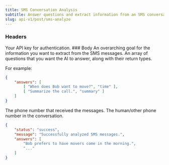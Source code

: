 ```yaml
---
title: SMS Conversation Analysis
subtitle: Answer questions and extract information from an SMS conversation.
slug: api-v1/post/sms-analyze
---
```



### Headers

<ParamField header="authorization" type="string" required>
  Your API key for authentication.
</ParamField>
### Body


<ParamField body="goal" type="string" required>
An overarching goal for the information you want to extract from the SMS messages.
</ParamField>

<ParamField body="answers" type="array" required>
An array of questions that you want the AI to answer, along with their return types.

For example:
```json
{
    "answers": [
        [ "When does Bob want to move?", "time" ],
        [ "Summarize the call.", "summary" ]
    ]
}
```
</ParamField>

<ParamField body="to" type="string" required>
The phone number that received the messages.
</ParamField>

<ParamField body="from" type="string" required>
The human/other phone number in the conversation.
</ParamField>

<ResponseExample>

```json Response
{
    "status": "success",
    "message": "Successfully analyzed SMS messages.",
    "answers": [
        "Bob prefers to have movers come in the morning.",
        "..."
    ]
}
```

</ResponseExample>
